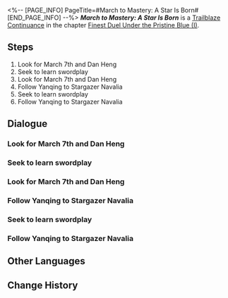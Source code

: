 <%-- [PAGE_INFO]
PageTitle=#March to Mastery: A Star Is Born#
[END_PAGE_INFO] --%>
{{Stub|Dialogue.}}
{{Mission Infobox
|id            = 2022101
|title         = 
|image         = Mission March to Mastery: A Star Is Born.png{{subst:void|<!--$UPLOAD:<<SpriteOutput/Chronicle/2022101.png>-<Mission March to Mastery: A Star Is Born.png>-<Fate's Atlas Images>>-->}}
|type          = Trailblaze Continuance
|event_name    = 
|chapter       = Finest Duel Under the Pristine Blue (I)
|requirements  = [[Trailblaze Continuance]] ''[[By Words of Many]]'' completed
|summary       = Under Huaiyan's invitation, laced with both levity and inquiry, March 7th fortuitously earned a chance to participate in the Wardance. Trained by the star pupils of the two great Luofu and Zhuming generals, she was now gifted with the chance to delve into the intricacies of Xianzhou swordplay. March's future prospects were boundless, a matter worth much celebration.
|characters    = Cloud Knight Instructor; March 7th; Trailblazer
|startLocation = [[The Xianzhou Luofu]] - [[Central Starskiff Haven]]
|world         = The Xianzhou Luofu
|area          = Central Starskiff Haven
|prev          = By Words of Many
|next          = Inquisition to Rectitude
|rewards       = Trailblaze EXP*800; Stellar Jade*100; Traveler's Guide*8; Lost Crystal*8; Credit*120,000
}}
'''''March to Mastery: A Star Is Born''''' is a [[Trailblaze Continuance]] in the chapter [[Finest Duel Under the Pristine Blue (I)]].

==Steps==
# Look for March 7th and Dan Heng
# Seek to learn swordplay
# Look for March 7th and Dan Heng
# Follow Yanqing to Stargazer Navalia
# Seek to learn swordplay
# Follow Yanqing to Stargazer Navalia

<!--
==Gameplay Notes==

--><!--
==Trial Character==

-->
==Dialogue==
{{Stub Dialogue}}
===Look for March 7th and Dan Heng===
{{Mission Description|type=continuance|location=<!--to be added-->|Under Huaiyan's invitation, laced with both levity and inquiry, March 7th fortuitously earned a chance to participate in the Wardance. Trained by the star pupils of the two great Luofu and Zhuming generals, she was now gifted with the chance to delve into the intricacies of Xianzhou swordplay. March's future prospects were boundless, a matter worth much celebration.}}
{{Dialogue Start}}
:{{tx}}
{{Dialogue End}}

===Seek to learn swordplay===
{{Dialogue Start}}
:{{tx}}
{{Dialogue End}}

===Look for March 7th and Dan Heng===
{{Dialogue Start}}
:{{tx}}
{{Dialogue End}}

===Follow Yanqing to Stargazer Navalia===
{{Mission Description|type=continuance|location=<!--to be added-->|update|Time goes by, and the moment of the Wardance has arrived once more. Right before the young swordmasters are about to step into the ring, they look up at the fighter jet in the sky and start expressing their opinions to the visitors from afar. But they are not the only ones focused on this moment, for in Stargazer Navalia, certain uninvited guests weave their schemes...}}
{{Dialogue Start}}
:{{tx}}
{{Dialogue End}}

===Seek to learn swordplay===
{{Mission Description|type=continuance|location=Central Starskiff Haven|update|Under Huaiyan's invitation, laced with both levity and inquiry, March 7th fortuitously earned a chance to participate in the Wardance. Trained by the star pupils of the two great Luofu and Zhuming generals, she was now gifted with the chance to delve into the intricacies of Xianzhou swordplay. March's future prospects were boundless, a matter worth much celebration.}}
{{Dialogue Start}}
:{{tx}}
{{Dialogue End}}

===Follow Yanqing to Stargazer Navalia===
{{Mission Description|type=continuance|location=<!--to be added-->|update|Time goes by, and the moment of the Wardance has arrived once more. Right before the young swordmasters are about to step into the ring, they look up at the fighter jet in the sky and start expressing their opinions to the visitors from afar. But they are not the only ones focused on this moment, for in Stargazer Navalia, certain uninvited guests weave their schemes...}}
{{Dialogue Start}}
:{{tx}}
{{Dialogue End}}

==Other Languages==
{{Other Languages
|en   = March to Mastery: A Star Is Born
|zhs  = 授剑传行，腾然流星
|zht  = 授劍傳行，騰然流星
|ja   = 剣を受け継ぐ流星
|ko   = 검술을 전수받은 샛별
|es   = Heredera del acero meteórico
|fr   = Maître épéiste en devenir
|ru   = Новый путь: рождение звезды
|th   = วิชาดาบใต้ดาราโผทะยาน
|vi   = Truyền Thụ Kiếm Đạo, Ngôi Sao Đang Lên
|de   = Zur Meisterschaft: Ein Star wird geboren
|id   = Ilmu Pedang yang Diwariskan Tanpa Henti
|pt   = A Jornada da Maestria: Nasce Uma Estrela
}}

==Change History==
{{Change History|2.4}}
